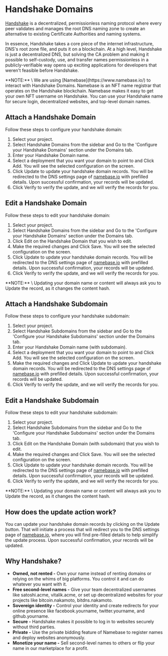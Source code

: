 
# Handshake Domains

[Handshake](https://handshake.org/) is a decentralized, permissionless naming protocol where every peer validates and manages the root DNS naming zone to create an alternative to existing Certificate Authorities and naming systems.

In essence, Handshake takes a core piece of the internet infrastructure, DNS's root zone file, and puts it on a blockchain. At a high level, Handshake is just a decentralized DNS, but solving the CA problem and making it possible to self-custody, use, and transfer names permissionless in a publicly-verifiable way opens up exciting applications for developers that weren't feasible before Handshake.

<Callout type="info">
  **NOTE:** \
  We are using [Namebase](https://www.namebase.io/) to interact with Handshake Domains. Namebase is an NFT name registrar that operates on the Handshake blockchain. Namebase makes it easy to get your own NFT username on Handshake. You can use your Handshake name for secure login, decentralized websites, and top-level domain names.
</Callout>

## Attach a Handshake Domain

Follow these steps to configure your handshake domain:
1. Select your project.
2. Select Handshake Domains from the sidebar and Go to the 'Configure your Handshake Domains' section under the Domains tab.
3. Enter your Handshake Domain name.
4. Select a deployment that you want your domain to point to and Click Add. You will see the selected configuration on the screen.
5. Click Update to update your handshake domain records. You will be redirected to the DNS settings page of [namebase.io](https://www.namebase.io/) with prefilled details. Upon successful confirmation, your records will be updated.
6. Click Verify to verify the update, and we will verify the records for you.

## Edit a Handshake Domain

Follow these steps to edit your handshake domain:
1. Select your project.
2. Select Handshake Domains from the sidebar and Go to the 'Configure your Handshake Domains' section under the Domains tab.
3. Click Edit on the Handshake Domain that you wish to edit.
4. Make the required changes and Click Save. You will see the selected configuration on the screen.
5. Click Update to update your handshake domain records. You will be redirected to the DNS settings page of [namebase.io](https://www.namebase.io/) with prefilled details. Upon successful confirmation, your records will be updated.
6. Click Verify to verify the update, and we will verify the records for you.

<Callout type="info">
  **NOTE:** \
  Updating your domain name or content will always ask you to Update the record, as it changes the content hash.
</Callout>

## Attach a Handshake Subdomain

Follow these steps to configure your handshake subdomain:
1. Select your project.
2. Select Handshake Subdomains from the sidebar and Go to the 'Configure your Handshake Subdomains' section under the Domains tab.
3. Enter your Handshake Domain name (with subdomain).
4. Select a deployment that you want your domain to point to and Click Add. You will see the selected configuration on the screen.
5. Make the required changes and Click Update to update your handshake domain records. You will be redirected to the DNS settings page of [namebase.io](https://www.namebase.io/) with prefilled details. Upon successful confirmation, your records will be updated.
6. Click Verify to verify the update, and we will verify the records for you.

## Edit a Handshake Subdomain

Follow these steps to edit your handshake subdomain:
1. Select your project.
2. Select Handshake Subdomains from the sidebar and Go to the 'Configure your Handshake Subdomains' section under the Domains tab.
3. Click Edit on the Handshake Domain (with subdomain) that you wish to edit.
4. Make the required changes and Click Save. You will see the selected configuration on the screen.
5. Click Update to update your handshake domain records. You will be redirected to the DNS settings page of [namebase.io](https://www.namebase.io/) with prefilled details. Upon successful confirmation, your records will be updated.
6. Click Verify to verify the update, and we will verify the records for you.

<Callout type="info">
  **NOTE:** \
  Updating your domain name or content will always ask you to Update the record, as it changes the content hash.
</Callout>

## How does the update action work?
You can update your handshake domain records by clicking on the Update button. 
That will initiate a process that will redirect you to the DNS settings page of [namebase.io](https://www.namebase.io/), 
where you will find pre-filled details to help simplify the update process. Upon successful confirmation, 
your records will be updated.

## Why Handshake?​

- **Owned, not rented -** Own your name instead of renting domains or relying on the whims of big platforms. You control it and can do whatever you want with it.
- **Free second-level names -** Give your team decentralized usernames like satoshi.acme, vitalik.acme, or set up decentralized websites for your projects like bitcoin.nakamoto, bitdns.nakamoto.
- **Sovereign identity -** Control your identity and create redirects for your online presence like facebook.yourname, twitter.yourname, and github.yourname.
- **Secure -** Handshake makes it possible to log in to websites securely without third parties.
- **Private -** Use the private bidding feature of Namebase to register names and deploy websites anonymously.
- **Monetize your name -** Sell second-level names to others or flip your name in our marketplace for a profit.

<Navigation name="Handshake Domains" />
